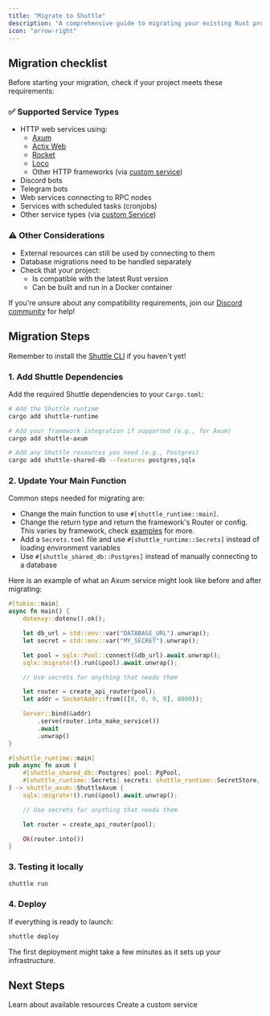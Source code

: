 ```yaml
---
title: "Migrate to Shuttle"
description: "A comprehensive guide to migrating your existing Rust project to Shuttle"
icon: "arrow-right"
---
```


## Migration checklist

Before starting your migration, check if your project meets these requirements:

### ✅ Supported Service Types

- HTTP web services using:
  - [Axum](/examples/axum)
  - [Actix Web](/examples/actix)
  - [Rocket](/examples/rocket)
  - [Loco](/examples/loco)
  - Other HTTP frameworks (via [custom service](/templates/tutorials/custom-service))
- Discord bots
- Telegram bots
- Web services connecting to RPC nodes
- Services with scheduled tasks (cronjobs)
- Other service types (via [custom Service](/templates/tutorials/custom-service))

### ⚠️ Other Considerations

- External resources can still be used by connecting to them
- Database migrations need to be handled separately
- Check that your project:
  - Is compatible with the latest Rust version
  - Can be built and run in a Docker container

<Info>If you're unsure about any compatibility requirements, join our [Discord community](https://discord.gg/shuttle) for help!</Info>

## Migration Steps

<Info>Remember to install the [Shuttle CLI](/getting-started/installation) if you haven't yet!</Info>

### 1. Add Shuttle Dependencies

Add the required Shuttle dependencies to your `Cargo.toml`:

```bash
# Add the Shuttle runtime
cargo add shuttle-runtime

# Add your framework integration if supported (e.g., for Axum)
cargo add shuttle-axum

# Add any Shuttle resources you need (e.g., Postgres)
cargo add shuttle-shared-db --features postgres,sqlx
```

### 2. Update Your Main Function

Common steps needed for migrating are:
- Change the main function to use `#[shuttle_runtime::main]`.
- Change the return type and return the framework's Router or config. This varies by framework, check [examples](/examples/overview) for more.
- Add a `Secrets.toml` file and use `#[shuttle_runtime::Secrets]` instead of loading environment variables
- Use `#[shuttle_shared_db::Postgres]` instead of manually connecting to a database

Here is an example of what an Axum service might look like before and after migrating:

```rust main.rs (before)
#[tokio::main]
async fn main() {
    dotenvy::dotenv().ok();

    let db_url = std::env::var("DATABASE_URL").unwrap();
    let secret = std::env::var("MY_SECRET").unwrap();

    let pool = sqlx::Pool::connect(&db_url).await.unwrap();
    sqlx::migrate!().run(&pool).await.unwrap();

    // Use secrets for anything that needs them

    let router = create_api_router(pool);
    let addr = SocketAddr::from(([0, 0, 0, 0], 8000));

    Server::bind(&addr)
        .serve(router.into_make_service())
        .await
        .unwrap()
}
```

```rust main.rs (after)
#[shuttle_runtime::main]
pub async fn axum (
    #[shuttle_shared_db::Postgres] pool: PgPool,
    #[shuttle_runtime::Secrets] secrets: shuttle_runtime::SecretStore,
) -> shuttle_axum::ShuttleAxum {
    sqlx::migrate!().run(&pool).await.unwrap();

    // Use secrets for anything that needs them

    let router = create_api_router(pool);

    Ok(router.into())
}
```

### 3. Testing it locally

```bash
shuttle run
```

### 4. Deploy

If everything is ready to launch:

```bash
shuttle deploy
```

<Info>The first deployment might take a few minutes as it sets up your infrastructure.</Info>

## Next Steps

<CardGroup>
  <Card
    title="Resources"
    icon="database"
    href="/resources/resources"
    color="#33f"
  >
    Learn about available resources
  </Card>
  <Card
    title="Custom Service"
    icon="gear"
    href="/templates/tutorials/custom-service"
    color="#ffdf54"
  >
    Create a custom service
  </Card>
</CardGroup>
